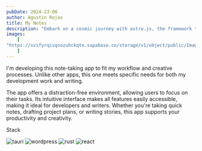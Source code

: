 ```yaml
---
pubDate: 2024-23-06
author: Agustin Rojas
title: My Notes
description: "Embark on a cosmic journey with astro.js, the framework that makes interstellar development a breeze. Pair it with Tailwind CSS for a design that's out of this world"
images:
    [
"https://xvifyrqivqsozuhckqte.supabase.co/storage/v1/object/public/Images/Hojas/Captura%20de%20pantalla%202024-10-05%20a%20la(s)%2023.47.48.png"
    ]
---
```



<ProjectImages client:only images={frontmatter.images} />


I'm developing this note-taking app to fit my workflow and creative processes. Unlike other apps, this one meets specific needs for both my development work and writing.

The app offers a distraction-free environment, allowing users to focus on their tasks. Its intuitive interface makes all features easily accessible, making it ideal for developers and writers. Whether you're taking quick notes, drafting project plans, or writing stories, this app supports your productivity and creativity.


<div className="not-prose">
<div> <p className="font-chrono text-platinum text-4xl tracking-wide ">Stack</p></div>
<div className="flex gap-2">

<Image
    src={tauri}
    alt="tauri"
    class="rounded-md w-12 tablet:w-16 laptop:w-16"
/>
<Image
    src={TypeScript}
    alt="wordpress"
    class="rounded-md w-12 tablet:w-16 laptop:w-16"
/>
<Image
    src={rust}
    alt="rust"
    class="rounded-md w-12 tablet:w-16 laptop:w-16"
/>
<Image
    src={react}
    alt="react"
    class="rounded-md w-12 tablet:w-16 laptop:w-16"
/>


</div>

</div>